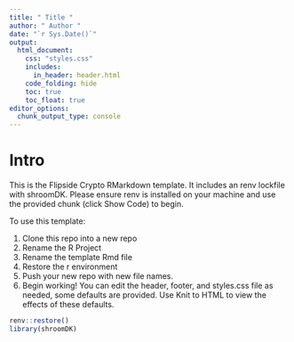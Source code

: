 ```yaml
---
title: " Title "
author: " Author "
date: "`r Sys.Date()`"
output:
  html_document:
    css: "styles.css"
    includes:
      in_header: header.html
    code_folding: hide
    toc: true
    toc_float: true
editor_options: 
  chunk_output_type: console
---
```


# Intro

This is the Flipside Crypto RMarkdown template. It includes an renv lockfile with shroomDK. 
Please ensure renv is installed on your machine and use the provided chunk (click Show Code) to begin.

To use this template: 

1. Clone this repo into a new repo
2. Rename the R Project
3. Rename the template Rmd file
4. Restore the r environment
5. Push your new repo with new file names.
6. Begin working! You can edit the header, footer, and styles.css file as needed, some defaults are provided. Use Knit to HTML to view the effects of these defaults.

```r
renv::restore()
library(shroomDK)
```